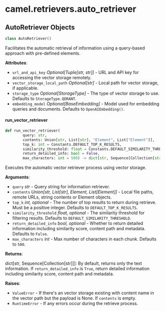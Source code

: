 <a id="camel.retrievers.auto_retriever"></a>

# camel.retrievers.auto\_retriever

<a id="camel.retrievers.auto_retriever.AutoRetriever"></a>

## AutoRetriever Objects

```python
class AutoRetriever()
```

Facilitates the automatic retrieval of information using a
query-based approach with pre-defined elements.

**Attributes**:

- `url_and_api_key` _Optional[Tuple[str, str]]_ - URL and API key for
  accessing the vector storage remotely.
- `vector_storage_local_path` _Optional[str]_ - Local path for vector
  storage, if applicable.
- `storage_type` _Optional[StorageType]_ - The type of vector storage to
  use. Defaults to `StorageType.QDRANT`.
- `embedding_model` _Optional[BaseEmbedding]_ - Model used for embedding
  queries and documents. Defaults to `OpenAIEmbedding()`.

<a id="camel.retrievers.auto_retriever.AutoRetriever.run_vector_retriever"></a>

#### run\_vector\_retriever

```python
def run_vector_retriever(
        query: str,
        contents: Union[str, List[str], "Element", List["Element"]],
        top_k: int = Constants.DEFAULT_TOP_K_RESULTS,
        similarity_threshold: float = Constants.DEFAULT_SIMILARITY_THRESHOLD,
        return_detailed_info: bool = False,
        max_characters: int = 500) -> dict[str, Sequence[Collection[str]]]
```

Executes the automatic vector retriever process using vector
storage.

**Arguments**:

- `query` _str_ - Query string for information retriever.
- `contents` _Union[str, List[str], Element, List[Element]]_ - Local
  file paths, remote URLs, string contents or Element objects.
- `top_k` _int, optional_ - The number of top results to return during
  retrieve. Must be a positive integer. Defaults to
  `DEFAULT_TOP_K_RESULTS`.
- `similarity_threshold` _float, optional_ - The similarity threshold
  for filtering results. Defaults to
  `DEFAULT_SIMILARITY_THRESHOLD`.
- `return_detailed_info` _bool, optional_ - Whether to return detailed
  information including similarity score, content path and
  metadata. Defaults to `False`.
- `max_characters` _int_ - Max number of characters in each chunk.
  Defaults to `500`.
  

**Returns**:

  dict[str, Sequence[Collection[str]]]: By default, returns
  only the text information. If `return_detailed_info` is
  `True`, return detailed information including similarity
  score, content path and metadata.
  

**Raises**:

- `ValueError` - If there's an vector storage existing with content
  name in the vector path but the payload is None. If
  `contents` is empty.
- `RuntimeError` - If any errors occur during the retrieve process.

